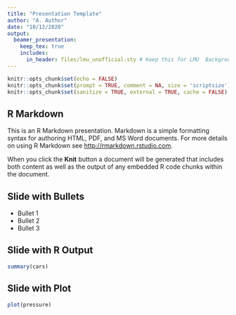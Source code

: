 ```yaml
---
title: "Presentation Template"
author: "A. Author"
date: "10/12/2020"
output:
  beamer_presentation:
    keep_tex: true
    includes:
      in_header: files/lmu_unofficial.sty # Keep this for LMU  Background
---
```


```r
knitr::opts_chunk$set(echo = FALSE)
knitr::opts_chunk$set(prompt = TRUE, comment = NA, size = 'scriptsize')
knitr::opts_chunk$set(sanitize = TRUE, external = TRUE, cache = FALSE)
```

## R Markdown

This is an R Markdown presentation. Markdown is a simple formatting syntax for authoring HTML, PDF, and MS Word documents. For more details on using R Markdown see <http://rmarkdown.rstudio.com>.

When you click the **Knit** button a document will be generated that includes both content as well as the output of any embedded R code chunks within the document.

## Slide with Bullets

- Bullet 1
- Bullet 2
- Bullet 3

## Slide with R Output

```r
summary(cars)
```

## Slide with Plot

```r
plot(pressure)
```

